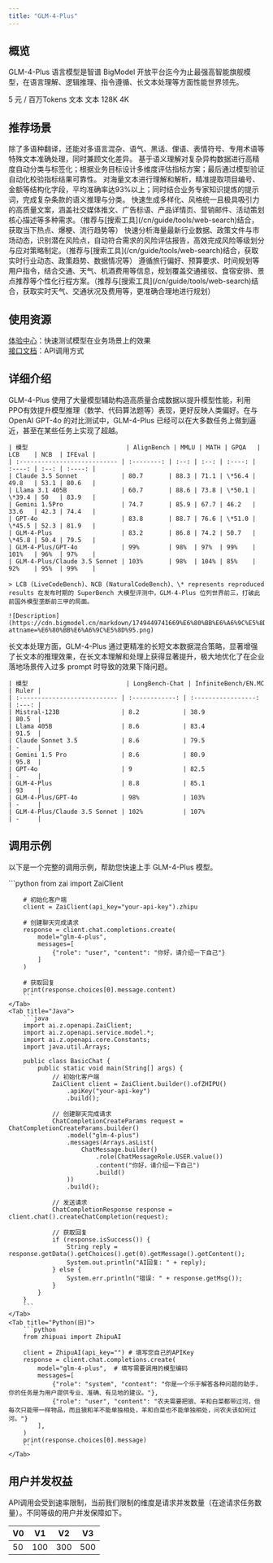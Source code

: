 ```yaml
---
title: "GLM-4-Plus"
---
```

## <Icon icon="rectangle-list" iconType="solid" color="#134CFF" size={28} />   概览
GLM-4-Plus 语言模型是智谱 BigModel 开放平台迄今为止最强高智能旗舰模型，在语言理解、逻辑推理、指令遵循、长文本处理等方面性能世界领先。

<CardGroup cols={3}>
  <Card title="价格" icon="circle-dollar" href="https://docs.z.ai">
    5 元 / 百万Tokens
  </Card>
  <Card title="输入模态" icon="arrow-down-right" href="https://docs.z.ai">
    文本
  </Card>
  <Card title="输出模态" icon="arrow-down-left" href="https://docs.z.ai">
    文本
  </Card>
  <Card title="上下文窗口" icon="arrow-down-arrow-up" iconType="regular" href="https://docs.z.ai">
    128K
  </Card>
  <Card title="最大输出Tokens" icon="maximize" iconType="regular" href="https://docs.z.ai">
    4K
  </Card>
</CardGroup>

## <Icon icon="stars" iconType="solid" color="#134CFF" size={28} />   推荐场景

<AccordionGroup>
  <Accordion title="翻译" defaultOpen icon="language">
    除了多语种翻译，还能对多语言混杂、语气、黑话、俚语、表情符号、专用术语等特殊文本准确处理，同时兼顾文化差异。
  </Accordion>
  <Accordion title="智能数据分类" defaultOpen icon="database">
    基于语义理解对复杂异构数据进行高精度自动分类与标签化；根据业务目标设计多维度评估指标方案；最后通过模型验证自动化校验指标结果可靠性。
  </Accordion>
  <Accordion title="文件信息提取" defaultOpen icon="file-doc">
    对海量文本进行理解和解析，精准提取项目编号、金额等结构化字段，平均准确率达93%以上；同时结合业务专家知识提炼的提示词，完成复杂条款的语义推理与分类。
  </Accordion>
  <Accordion title="爆款文案策划" defaultOpen icon="message-heart">
    快速生成多样化、风格统一且极具吸引力的高质量文案，涵盖社交媒体推文、广告标语、产品详情页、营销邮件、活动策划核心描述等多种需求。（推荐与[搜索工具](/cn/guide/tools/web-search)结合，获取当下热点、爆梗、流行趋势等）
  </Accordion>
  <Accordion title="风险评估报告" defaultOpen icon="file-circle-exclamation">
    快速分析海量最新行业数据、政策文件与市场动态，识别潜在风险点，自动符合需求的风险评估报告，高效完成风险等级划分与应对策略制定。（推荐与[搜索工具](/cn/guide/tools/web-search)结合，获取实时行业动态、政策趋势、数据情况等）
  </Accordion>
  <Accordion title="智能行程规划" defaultOpen icon="router">
    遵循旅行偏好、预算要求、时间规划等用户指令，结合交通、天气、机酒费用等信息，规划覆盖交通接驳、食宿安排、景点推荐等个性化行程方案。（推荐与[搜索工具](/cn/guide/tools/web-search)结合，获取实时天气、交通状况及费用等，更准确合理地进行规划）
  </Accordion>
</AccordionGroup>

## <Icon icon="bars-sort" iconType="solid" color="#134CFF" size={28} />   使用资源

[体验中心](https://bigmodel.cn/trialcenter/modeltrial/text?modelCode=glm-4-plus)：快速测试模型在业务场景上的效果\
[接口文档](https://bigmodel.cn/dev/api/normal-model/glm-4)：API调用方式

## <Icon icon="arrow-down-from-line" iconType="solid" color="#134CFF" size={28} />   详细介绍

<Steps>
  <Step title="语言能力" titleSize="h3">
    GLM-4-Plus 使用了大量模型辅助构造高质量合成数据以提升模型性能，利用PPO有效提升模型推理（数学、代码算法题等）表现，更好反映人类偏好。在与 OpenAI GPT-4o 的对比测试中，GLM-4-Plus 已经可以在大多数任务上做到逼近，甚至在某些任务上实现了超越。

    | 模型                           | AlignBench | MMLU | MATH | GPQA   | LCB    | NCB  | IFEval |
    | :--------------------------- | :--------: | :--: | :--: | :----: | :----: | :--: | :----: |
    | Claude 3.5 Sonnet            | 80.7       | 88.3 | 71.1 | \*56.4 | 49.8   | 53.1 | 80.6   |
    | Llama 3.1 405B               | 60.7       | 88.6 | 73.8 | \*50.1 | \*39.4 | 50   | 83.9   |
    | Gemini 1.5Pro                | 74.7       | 85.9 | 67.7 | 46.2   | 33.6   | 42.3 | 74.4   |
    | GPT-4o                       | 83.8       | 88.7 | 76.6 | \*51.0 | \*45.5 | 52.3 | 81.9   |
    | GLM-4-Plus                   | 83.2       | 86.8 | 74.2 | 50.7   | \*45.8 | 50.4 | 79.5   |
    | GLM-4-Plus/GPT-4o            | 99%        | 98%  | 97%  | 99%    | 101%   | 96%  | 97%    |
    | GLM-4-Plus/Claude 3.5 Sonnet | 103%       | 98%  | 104% | 85%    | 92%    | 95%  | 99%    |

    > LCB (LiveCodeBench)、NCB (NaturalCodeBench)、\* represents reproduced results 在发布时期的 SuperBench 大模型评测中，GLM-4-Plus 位列世界前三，打破此前国外模型垄断前三甲的局面。

    ![Description](https://cdn.bigmodel.cn/markdown/1749449741669%E6%80%BB%E6%A6%9C%E5%8D%95.png?attname=%E6%80%BB%E6%A6%9C%E5%8D%95.png)
  </Step>
  <Step title="长文本能力" iconType="regular" stepNumber={2} titleSize="h3">
    长文本处理方面，GLM-4-Plus 通过更精准的长短文本数据混合策略，显著增强了长文本的推理效果，在长文本理解和处理上获得显著提升，极大地优化了在企业落地场景传入过多 prompt 时导致的效果下降问题。

    | 模型                           | LongBench-Chat | InfiniteBench/EN.MC | Ruler |
    | :--------------------------- | :------------: | :-----------------: | :---: |
    | Mistral-123B                 | 8.2            | 38.9                | 80.5  |
    | Llama 405B                   | 8.6            | 83.4                | 91.5  |
    | Claude Sonnet 3.5            | 8.6            | 79.5                | -     |
    | Gemini 1.5 Pro               | 8.6            | 80.9                | 95.8  |
    | GPT-4o                       | 9              | 82.5                | -     |
    | GLM-4-Plus                   | 8.8            | 85.1                | 93    |
    | GLM-4-Plus/GPT-4o            | 98%            | 103%                | -     |
    | GLM-4-Plus/Claude 3.5 Sonnet | 102%           | 107%                | -     |
  </Step>
</Steps>

## <Icon icon="rectangle-code" iconType="solid" color="#134CFF" size={28} />   调用示例

以下是一个完整的调用示例，帮助您快速上手 GLM-4-Plus 模型。

<Tabs>
    <Tab title="Python">
        ```python
        from zai import ZaiClient

        # 初始化客户端
        client = ZaiClient(api_key="your-api-key").zhipu

        # 创建聊天完成请求
        response = client.chat.completions.create(
            model="glm-4-plus",
            messages=[
                {"role": "user", "content": "你好，请介绍一下自己"}
            ]
        )

        # 获取回复
        print(response.choices[0].message.content)
        ```
    </Tab>
    <Tab title="Java">
        ```java
        import ai.z.openapi.ZaiClient;
        import ai.z.openapi.service.model.*;
        import ai.z.openapi.core.Constants;
        import java.util.Arrays;

        public class BasicChat {
            public static void main(String[] args) {
                // 初始化客户端
                ZaiClient client = ZaiClient.builder().ofZHIPU()
                    .apiKey("your-api-key")
                    .build();

                // 创建聊天完成请求
                ChatCompletionCreateParams request = ChatCompletionCreateParams.builder()
                    .model("glm-4-plus")
                    .messages(Arrays.asList(
                        ChatMessage.builder()
                            .role(ChatMessageRole.USER.value())
                            .content("你好，请介绍一下自己")
                            .build()
                    ))
                    .build();

                // 发送请求
                ChatCompletionResponse response = client.chat().createChatCompletion(request);

                // 获取回复
                if (response.isSuccess()) {
                    String reply = response.getData().getChoices().get(0).getMessage().getContent();
                    System.out.println("AI回复: " + reply);
                } else {
                    System.err.println("错误: " + response.getMsg());
                }
            }
        }
        ```
    </Tab>
    <Tab title="Python(旧)">
        ```python
        from zhipuai import ZhipuAI
        
        client = ZhipuAI(api_key="") # 填写您自己的APIKey
        response = client.chat.completions.create(
            model="glm-4-plus",  # 填写需要调用的模型编码
            messages=[
                {"role": "system", "content": "你是一个乐于解答各种问题的助手，你的任务是为用户提供专业、准确、有见地的建议。"},
                {"role": "user", "content": "农夫需要把狼、羊和白菜都带过河，但每次只能带一样物品，而且狼和羊不能单独相处，羊和白菜也不能单独相处，问农夫该如何过河。"}
            ],
        )
        print(response.choices[0].message)
        ```
    </Tab>
</Tabs>

## <Icon icon="square-user" iconType="solid" color="#134CFF" size={28} />   用户并发权益

API调用会受到速率限制，当前我们限制的维度是请求并发数量（在途请求任务数量）。不同等级的用户并发保障如下。

| V0 | V1  | V2  | V3  |
| --- | --- | --- | --- |
| 50 | 100 | 300 | 500 |